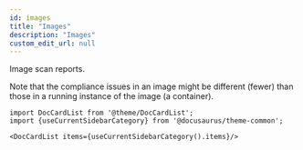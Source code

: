 ```yaml
---
id: images
title: "Images"
description: "Images"
custom_edit_url: null
---
```




Image scan reports.

Note that the compliance issues in an image might be different (fewer) than those in a running instance of the image (a container).




```mdx-code-block
import DocCardList from '@theme/DocCardList';
import {useCurrentSidebarCategory} from '@docusaurus/theme-common';

<DocCardList items={useCurrentSidebarCategory().items}/>
```
      